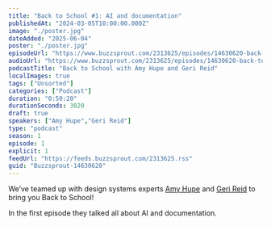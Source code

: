 ```yaml
---
title: "Back to School #1: AI and documentation"
publishedAt: "2024-03-05T10:00:00.000Z"
image: "./poster.jpg"
dateAdded: "2025-06-04"
poster: "./poster.jpg"
episodeUrl: "https://www.buzzsprout.com/2313625/episodes/14630620-back-to-school-1-ai-and-documentation.mp3"
audioUrl: "https://www.buzzsprout.com/2313625/episodes/14630620-back-to-school-1-ai-and-documentation.mp3"
podcastTitle: "Back to School with Amy Hupe and Geri Reid"
localImages: true
tags: ["Unsorted"]
categories: ["Podcast"]
duration: "0:50:20"
durationSeconds: 3020
draft: true
speakers: ["Amy Hupe","Geri Reid"]
type: "podcast"
season: 1
episode: 1
explicit: 1
feedUrl: "https://feeds.buzzsprout.com/2313625.rss"
guid: "Buzzsprout-14630620"
---
```

We’ve teamed up with design systems experts [Amy Hupe](https://twitter.com/Amy_Hupe) and [Geri Reid](https://twitter.com/gerireid) to bring you Back to School!

In the first episode they talked all about AI and documentation.
